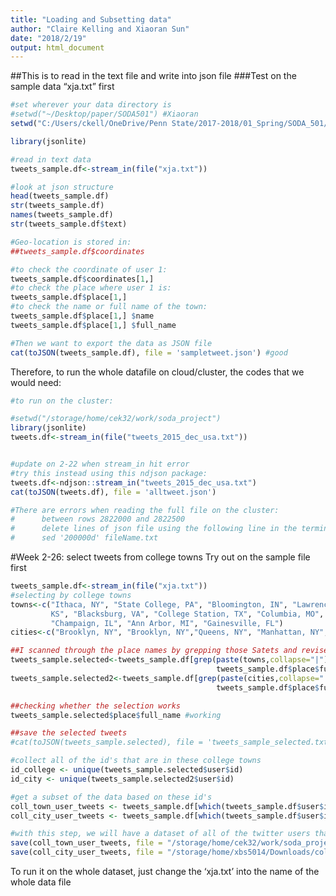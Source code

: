```yaml
---
title: "Loading and Subsetting data"
author: "Claire Kelling and Xiaoran Sun"
date: "2018/2/19"
output: html_document
---
```


##This is to read in the text file and write into json file
###Test on the sample data "xja.txt" first
```r
#set wherever your data directory is
#setwd("~/Desktop/paper/SODA501") #Xiaoran
setwd("C:/Users/ckell/OneDrive/Penn State/2017-2018/01_Spring/SODA_501/SODA_501/project/data") #Claire

library(jsonlite)

#read in text data
tweets_sample.df<-stream_in(file("xja.txt"))

#look at json structure
head(tweets_sample.df)
str(tweets_sample.df)
names(tweets_sample.df)
str(tweets_sample.df$text)

#Geo-location is stored in:
##tweets_sample.df$coordinates

#to check the coordinate of user 1:
tweets_sample.df$coordinates[1,]
#to check the place where user 1 is:
tweets_sample.df$place[1,]
#to check the name or full name of the town:
tweets_sample.df$place[1,] $name
tweets_sample.df$place[1,] $full_name

#Then we want to export the data as JSON file
cat(toJSON(tweets_sample.df), file = 'sampletweet.json') #good
```

Therefore, to run the whole datafile on cloud/cluster, the codes that we would need:
```r
#to run on the cluster: 

#setwd("/storage/home/cek32/work/soda_project")
library(jsonlite)
tweets.df<-stream_in(file("tweets_2015_dec_usa.txt"))


#update on 2-22 when stream_in hit error
#try this instead using this ndjson package:
tweets.df<-ndjson::stream_in("tweets_2015_dec_usa.txt")
cat(toJSON(tweets.df), file = 'alltweet.json') 

#There are errors when reading the full file on the cluster:
#      between rows 2822000 and 2822500
#      delete lines of json file using the following line in the terminal
#      sed '200000d' fileName.txt
```

#Week 2-26: select tweets from college towns
Try out on the sample file first
```r
tweets_sample.df<-stream_in(file("xja.txt"))
#selecting by college towns
towns<-c("Ithaca, NY", "State College, PA", "Bloomington, IN", "Lawrence,
         KS", "Blacksburg, VA", "College Station, TX", "Columbia, MO",
         "Champaign, IL", "Ann Arbor, MI", "Gainesville, FL")
cities<-c("Brooklyn, NY", "Brooklyn, NY","Queens, NY", "Manhattan, NY", "Bronx, NY", "Staten Island, NY", "Los Angeles, CA", "Westwood, CA", "Eagle Rock, CA", "Westchester, CA", "Chicago, IL", "Evanston, IL", "Boston, MA", "Cambridge, MA", "Medford, MA", "Chestnut Hill, MA", "Philadelphia, PA", "University City, PA", "Cecil B. Moore, PA", "Radnor Township, PA", "Miami, FL", "Coral Gables, FL", "Boca Raton, FL", "University Park, FL", "Richardson, FL", "Arlington, FL", "Washington, DC", "Georgetown, DC", "Fairfax, VA", "San Francisco, CA", "Berkeley, CA", "Houston, TX")

##I scanned through the place names by grepping those Satets and revised the town names a bit to make those match what are displayed in the dataset (e.g., changing Champaign-Urbana, IL to Champaign, IL)
tweets_sample.selected<-tweets_sample.df[grep(paste(towns,collapse="|"),
                                              tweets_sample.df$place$full_name),]
tweets_sample.selected2<-tweets_sample.df[grep(paste(cities,collapse="|"),
                                              tweets_sample.df$place$full_name),]

##checking whether the selection works
tweets_sample.selected$place$full_name #working

##save the selected tweets
#cat(toJSON(tweets_sample.selected), file = 'tweets_sample_selected.txt') 

#collect all of the id's that are in these college towns
id_college <- unique(tweets_sample.selected$user$id)
id_city <- unique(tweets_sample.selected2$user$id)

#get a subset of the data based on these id's
coll_town_user_tweets <- tweets_sample.df[which(tweets_sample.df$user$id %in% id_college),]
coll_city_user_tweets <- tweets_sample.df[which(tweets_sample.df$user$id %in% id_city),]

#with this step, we will have a dataset of all of the twitter users that have ever posted in a college town
save(coll_town_user_tweets, file = "/storage/home/cek32/work/soda_project/coll_town_tweets.Rdata")
save(coll_city_user_tweets, file = "/storage/home/xbs5014/Downloads/coll_city_tweets.Rdata")
```

To run it on the whole dataset, just change the 'xja.txt' into the name of the whole data file




